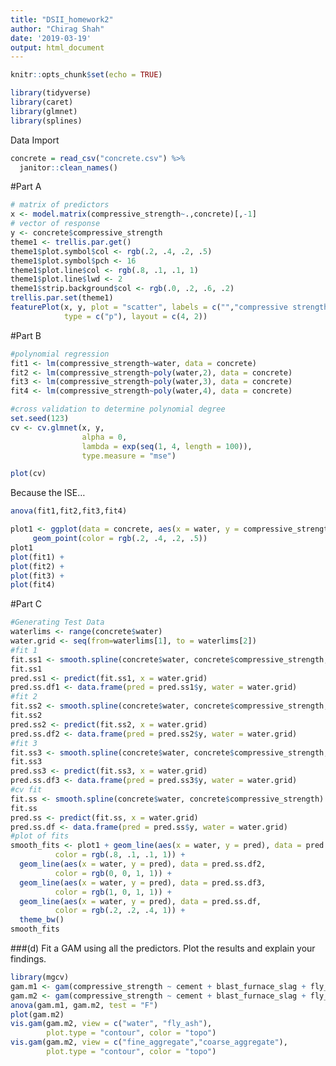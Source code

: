 ```yaml
---
title: "DSII_homework2"
author: "Chirag Shah"
date: '2019-03-19'
output: html_document
---
```


```r
knitr::opts_chunk$set(echo = TRUE)

library(tidyverse)
library(caret)
library(glmnet)
library(splines)
```

Data Import 

```r
concrete = read_csv("concrete.csv") %>%
  janitor::clean_names()
```

#Part A

```r
# matrix of predictors 
x <- model.matrix(compressive_strength~.,concrete)[,-1]
# vector of response
y <- concrete$compressive_strength
theme1 <- trellis.par.get()
theme1$plot.symbol$col <- rgb(.2, .4, .2, .5)
theme1$plot.symbol$pch <- 16
theme1$plot.line$col <- rgb(.8, .1, .1, 1)
theme1$plot.line$lwd <- 2
theme1$strip.background$col <- rgb(.0, .2, .6, .2)
trellis.par.set(theme1)
featurePlot(x, y, plot = "scatter", labels = c("","compressive strength"),
            type = c("p"), layout = c(4, 2))
```


#Part B

```r
#polynomial regression
fit1 <- lm(compressive_strength~water, data = concrete)
fit2 <- lm(compressive_strength~poly(water,2), data = concrete) 
fit3 <- lm(compressive_strength~poly(water,3), data = concrete) 
fit4 <- lm(compressive_strength~poly(water,4), data = concrete) 
```

```r
#cross validation to determine polynomial degree
set.seed(123)
cv <- cv.glmnet(x, y,
                alpha = 0,
                lambda = exp(seq(1, 4, length = 100)),
                type.measure = "mse")

plot(cv)
```

Because the ISE...

```r
anova(fit1,fit2,fit3,fit4) 

plot1 <- ggplot(data = concrete, aes(x = water, y = compressive_strength)) +
     geom_point(color = rgb(.2, .4, .2, .5))
plot1
plot(fit1) + 
plot(fit2) + 
plot(fit3) +
plot(fit4) 
```

#Part C

```r
#Generating Test Data
waterlims <- range(concrete$water)
water.grid <- seq(from=waterlims[1], to = waterlims[2])
#fit 1
fit.ss1 <- smooth.spline(concrete$water, concrete$compressive_strength, df = 50)
fit.ss1
pred.ss1 <- predict(fit.ss1, x = water.grid)
pred.ss.df1 <- data.frame(pred = pred.ss1$y, water = water.grid)
#fit 2
fit.ss2 <- smooth.spline(concrete$water, concrete$compressive_strength, df = 60)
fit.ss2
pred.ss2 <- predict(fit.ss2, x = water.grid)
pred.ss.df2 <- data.frame(pred = pred.ss2$y, water = water.grid)
#fit 3
fit.ss3 <- smooth.spline(concrete$water, concrete$compressive_strength, df = 70)
fit.ss3
pred.ss3 <- predict(fit.ss3, x = water.grid)
pred.ss.df3 <- data.frame(pred = pred.ss3$y, water = water.grid)
#cv fit
fit.ss <- smooth.spline(concrete$water, concrete$compressive_strength)
fit.ss
pred.ss <- predict(fit.ss, x = water.grid)
pred.ss.df <- data.frame(pred = pred.ss$y, water = water.grid)
#plot of fits
smooth_fits <- plot1 + geom_line(aes(x = water, y = pred), data = pred.ss.df1,
          color = rgb(.8, .1, .1, 1)) + 
  geom_line(aes(x = water, y = pred), data = pred.ss.df2,
          color = rgb(0, 0, 1, 1)) + 
  geom_line(aes(x = water, y = pred), data = pred.ss.df3,
          color = rgb(1, 0, 1, 1)) + 
  geom_line(aes(x = water, y = pred), data = pred.ss.df,
          color = rgb(.2, .2, .4, 1)) + 
  theme_bw()
smooth_fits
```

###(d) Fit a GAM using all the predictors. Plot the results and explain your findings.
```r
library(mgcv)
gam.m1 <- gam(compressive_strength ~ cement + blast_furnace_slag + fly_ash + water + superplasticizer + coarse_aggregate + fine_aggregate + age, data = concrete)
gam.m2 <- gam(compressive_strength ~ cement + blast_furnace_slag + fly_ash + s(water) + superplasticizer + coarse_aggregate + fine_aggregate + age, data = concrete)
anova(gam.m1, gam.m2, test = "F")
plot(gam.m2)
vis.gam(gam.m2, view = c("water", "fly_ash"), 
        plot.type = "contour", color = "topo")
vis.gam(gam.m2, view = c("fine_aggregate","coarse_aggregate"), 
        plot.type = "contour", color = "topo")
```